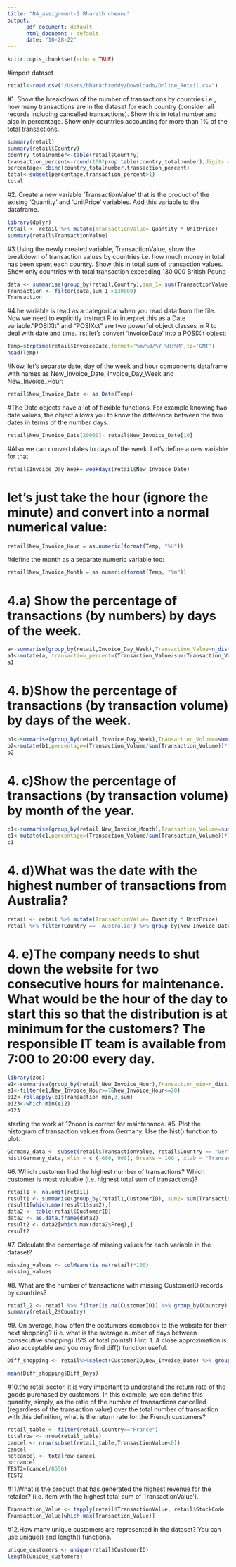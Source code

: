 ```yaml
---
title: "BA_assignment-2 Bharath chennu"
output: 
      pdf_document: default
      html_docuemnt : default
      date: "10-28-22"
---
```



```r
knitr::opts_chunk$set(echo = TRUE)

```

#import dataset

```r
retail<-read.csv("/Users/bharathreddy/Downloads/Online_Retail.csv")
```

#1. Show the breakdown of the number of transactions by countries i.e., how many transactions are in the dataset for each country (consider all records including cancelled transactions). Show this in total number and also in percentage. Show only countries accounting for more than 1% of the total transactions. 
```r
summary(retail)
summary(retail$Country)
country_totalnumber<-table(retail$Country)
transaction_percent<-round(100*prop.table(country_totalnumber),digits = 2)
percentage<-cbind(country_totalnumber,transaction_percent)
total<-subset(percentage,transaction_percent>1)
total
```

#2. Create  a  new  variable  ‘TransactionValue’  that  is  the  product  of  the  exising  ‘Quantity’  and  ‘UnitPrice’ variables. Add this variable to the dataframe.
```r
library(dplyr)
retail <- retail %>% mutate(TransactionValue= Quantity * UnitPrice)
summary(retail$TransactionValue)
```
#3.Using the newly created variable, TransactionValue, show the breakdown of transaction values by countries i.e. how much money in total has been spent each country. Show this in total sum of transaction values. Show only countries with total transaction exceeding 130,000 British Pound
```r
data <- summarise(group_by(retail,Country),sum_1= sum(TransactionValue))
Transaction <- filter(data,sum_1 >130000)
Transaction
```
#4.he variable is read as a categorical when you read data  from  the  file.  Now  we  need  to  explicitly  instruct  R  to  interpret  this  as  a  Date  variable."POSIXlt" and "POSIXct" are two powerful object classes in R to deal with date and time.  irst let’s convert ‘InvoiceDate’ into a POSIXlt object: 
```r
Temp=strptime(retail$InvoiceDate,format='%m/%d/%Y %H:%M',tz='GMT') 
head(Temp)

```
#Now,  let’s  separate  date,  day  of  the  week  and  hour  components dataframe with names as New_Invoice_Date, Invoice_Day_Week and New_Invoice_Hour: 

```r
retail$New_Invoice_Date <- as.Date(Temp) 
```
#The Date objects have a lot of flexible functions. For example knowing two date values, the object allows you to know the difference between the two dates in terms of the number days.

```r
retail$New_Invoice_Date[20000]- retail$New_Invoice_Date[10] 
```
#Also we can convert dates to days of the week. Let’s define a new variable for that
```r
retail$Invoice_Day_Week= weekdays(retail$New_Invoice_Date) 
```

# let’s  just  take  the  hour  (ignore the  minute)  and  convert  into  a  normal  numerical value: 
```r
retail$New_Invoice_Hour = as.numeric(format(Temp, "%H")) 
```

#define the month as a separate numeric variable too: 
```r
retail$New_Invoice_Month = as.numeric(format(Temp, "%m")) 
```
# 4.a) Show  the  percentage  of  transactions  (by  numbers)  by  days  of  the  week. 
```r
a<-summarise(group_by(retail,Invoice_Day_Week),Transaction_Value=n_distinct(InvoiceNo))
a1<-mutate(a, transaction_percent=(Transaction_Value/sum(Transaction_Value))*100)
a1
```
# 4. b)Show the percentage of transactions (by transaction volume) by days of the week.
```r
b1<-summarise(group_by(retail,Invoice_Day_Week),Transaction_Volume=sum(TransactionValue))
b2<-mutate(b1,percentage=(Transaction_Volume/sum(Transaction_Volume))*100)
b2
```
# 4. c)Show the percentage of transactions (by transaction volume) by month of the year.
```r
c1<-summarise(group_by(retail,New_Invoice_Month),Transaction_Volume=sum(TransactionValue))
c1<-mutate(c1,percentage=(Transaction_Volume/sum(Transaction_Volume))*100)
c1
```
# 4. d)What was the date with the highest number of transactions from Australia? 
```r
retail <- retail %>% mutate(TransactionValue= Quantity * UnitPrice)
retail %>% filter(Country == 'Australia') %>% group_by(New_Invoice_Date) %>% summarise(max=max(TransactionValue))
```
# 4. e)The company needs to shut down the website for two consecutive hours for maintenance. What would be the hour of the day to start this so that the distribution is at minimum for the customers? The responsible IT team is available from 7:00 to 20:00 every day. 
```r
library(zoo)
e1<-summarise(group_by(retail,New_Invoice_Hour),Transaction_min=n_distinct(InvoiceNo))
e1<-filter(e1,New_Invoice_Hour>=7&New_Invoice_Hour<=20)
e12<-rollapply(e1$Transaction_min,3,sum)
e123<-which.min(e12)
e123
```
starting the work at 12noon is correct for maintenance.
#5. Plot  the  histogram  of  transaction  values  from  Germany.  Use  the  hist()  function  to  plot. 
```r
Germany_data <- subset(retail$TransactionValue, retail$Country == "Germany")
hist(Germany_data, xlim = c (-600, 900), breaks = 100 , xlab = "Transaction Values of Germany", main = "Germany")
```

#6. Which customer had the highest number of transactions? Which customer is most valuable (i.e. highest total sum of transactions)?
```r
retail1 <- na.omit(retail)
result1 <- summarise(group_by(retail1,CustomerID), sum2= sum(TransactionValue))
result1[which.max(result1$sum2),]
data2 <- table(retail$CustomerID)
data2 <- as.data.frame(data2)
result2 <- data2[which.max(data2$Freq),]
result2
```
#7. Calculate the percentage of missing values for each variable in the dataset?
```r
missing_values <- colMeans(is.na(retail)*100)
missing_values
```

#8. What  are  the  number  of  transactions  with  missing  CustomerID  records  by  countries?
```r
retail_2 <- retail %>% filter(is.na(CustomerID)) %>% group_by(Country)
summary(retail_2$Country)
```

#9. On average, how often the costumers comeback to the website for their next shopping? (i.e. what is the average number of days between consecutive shopping) (5% of total points!) Hint: 1. A close approximation is also acceptable and you may find diff() function useful.  
 
```r
Diff_shopping <- retail%>%select(CustomerID,New_Invoice_Date) %>% group_by(CustomerID)%>% distinct(New_Invoice_Date)%>% mutate(Diff_Days = New_Invoice_Date-lag(New_Invoice_Date))%>% filter(!is.na(Diff_Days))

mean(Diff_shopping$Diff_Days)
```

#10.the retail sector, it is very important to understand the return rate of the goods purchased by customers.  In  this  example,  we  can  define  this  quantity,  simply,  as  the  ratio  of  the  number  of transactions cancelled (regardless of the transaction value) over the total number of transaction with  this  definition,  what  is  the  return  rate  for  the  French  customers?   
```r
retail_table <- filter(retail,Country=="France")
totalrow <- nrow(retail_table)
cancel <- nrow(subset(retail_table,TransactionValue<0))
cancel
notcancel <- totalrow-cancel 
notcancel
TEST2=(cancel/8556)
TEST2
```
#11.What is the product that has generated the highest revenue for the retailer? (i.e. item with the highest total sum of TransactionValue’).
```r
Transaction_Value <- tapply(retail$TransactionValue, retail$StockCode  , sum)
Transaction_Value[which.max(Transaction_Value)]
```
#12.How many unique customers are represented in the dataset? You can use unique() and length() functions. 
```r
unique_customers <- unique(retail$CustomerID)
length(unique_customers)
```
